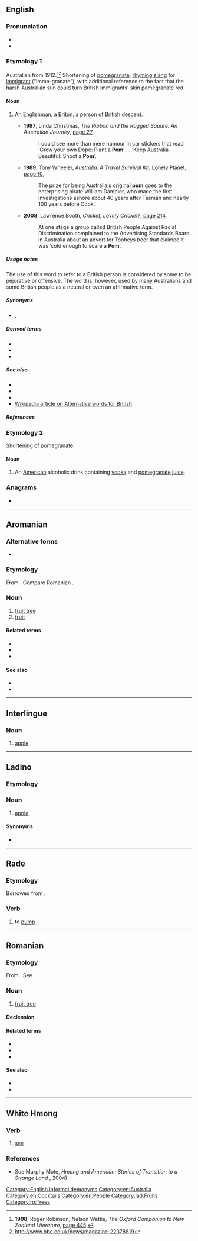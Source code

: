 {{also|POM|Pom|pòm|ром|Ром}}
==English==

===Pronunciation===
* {{IPA|/pɒm/|lang=en}}
* {{rhymes|ɒm|lang=en}}

===Etymology 1===
Australian from 1912.<ref>'''1998''', Roger Robinson, Nelson Wattie, ''The Oxford Companion to New Zealand Literature'', [http://books.google.com.au/books?id=L8cUAQAAIAAJ&q=%22pom%22+australia+-intitle:%22%22+-inauthor:%22%22&dq=%22pom%22+australia+-intitle:%22%22+-inauthor:%22%22&hl=en&sa=X&ei=mN7iT4u-PKXimAX_xt3VAw&redir_esc=y page 445].</ref><ref>http://www.bbc.co.uk/news/magazine-22378819</ref> Shortening of [[pomegranate]], [[Appendix:Glossary#rhyming slang|rhyming slang]] for [[immigrant]] (“imme-granate”), with additional reference to the fact that the harsh Australian sun could turn British immigrants' skin pomegranate red.

====Noun====
{{en-noun}}

# {{lb|en|Australia|South Africa|New Zealand|sometimes pejorative}} An [[Englishman]], a [[Briton]]; a person of [[British]] descent.
#* '''1987''', Linda Christmas, ''The Ribbon and the Ragged Square: An Australian Journey'', [http://books.google.com.au/books?id=1Bfo6Rd90NEC&q=%22pom%22+australia+-intitle:%22%22+-inauthor:%22%22&dq=%22pom%22+australia+-intitle:%22%22+-inauthor:%22%22&hl=en&sa=X&ei=mN7iT4u-PKXimAX_xt3VAw&redir_esc=y page 27],
#*: I could see more than mere humour in car stickers that read ‘Grow your own Dope: Plant a '''Pom'''’ ... ‘Keep Australia Beautiful: Shoot a '''Pom'''’.
#* '''1989''', Tony Wheeler, ''Australia: A Travel Survival Kit'', Lonely Planet, [http://books.google.com.au/books?id=nHEUAQAAMAAJ&q=%22pom%22+australia+-intitle:%22%22+-inauthor:%22%22&dq=%22pom%22+australia+-intitle:%22%22+-inauthor:%22%22&hl=en&sa=X&ei=mN7iT4u-PKXimAX_xt3VAw&redir_esc=y page 10],
#*: The prize for being Australia′s original '''pom''' goes to the enterprising pirate William Dampier, who made the first investigations ashore about 40 years after Tasman and nearly 100 years before Cook.
#* '''2008''', Lawrence Booth, ''Cricket, Lovely Cricket?'', [http://books.google.com.au/books?id=zO3VL4ybLQwC&pg=PA214&dq=%22pom%22+australia+-intitle:%22%22+-inauthor:%22%22&hl=en&sa=X&ei=mN7iT4u-PKXimAX_xt3VAw&redir_esc=y#v=onepage&q=%22pom%22%20australia%20-intitle%3A%22%22%20-inauthor%3A%22%22&f=false page 214],
#*: At one stage a group called British People Against Racial Discrimination complained to the Advertising Standards Board in Australia about an advert for Tooheys beer that claimed it was ‘cold enough to scare a '''Pom'''’.

=====Usage notes=====
The use of this word to refer to a British person is considered by some to be pejorative or offensive. The word is, however, used by many Australians and some British people as a neutral or even an affirmative term.

=====Synonyms=====
* {{sense|British person}} {{l|en|Brit}}, {{l|en|limey}}

=====Derived terms=====
* {{l|en|pommy}}
* {{l|en|ten pound pom}}
* {{l|en|whinging pom}}

=====See also=====
* {{l|en|kiwi}}
* {{l|en|pompom}}
* {{l|en|Yank}}
* [[w:Alternative words for British|Wikipedia article on Alternative words for British]]

=====References=====
<references />

===Etymology 2===
Shortening of [[pomegranate]].

====Noun====
{{en-noun}}

# {{lb|en|cocktail}} An [[American]] alcoholic drink containing [[vodka]] and [[pomegranate]] [[juice]].

===Anagrams===
* {{anagrams|en|MOP|MPO|OPM|PMO|mop}}

[[Category:English informal demonyms]]
[[Category:en:Australia]]
[[Category:en:Cocktails]]
[[Category:en:People]]

----

==Aromanian==

===Alternative forms===
* {{l|rup|pomu}}

===Etymology===
From {{etyl|la|rup}} {{m|la|pōmus}}. Compare Romanian {{m|ro|pom}}.

===Noun===
{{head|rup|noun|g=m|plural|ponj}}

# [[fruit tree]]
# [[fruit]]

====Related terms====
* {{l|rup|poamã}}
* {{l|rup|pumet}}
* {{l|rup|pumãrii}}

====See also====
* {{l|rup|arburi}}
* {{l|rup|fructu}}

----

==Interlingue==

===Noun===
{{head|ie|noun}}

# [[apple]]

----

==Ladino==

===Etymology===
{{rfe|lang=lad}}

===Noun===
{{lad-noun|l}}

# [[apple]]

====Synonyms====
* {{l|lad|mansana|sc=Latn}}

[[Category:lad:Fruits]]

----

==Rade==

===Etymology===
Borrowed from {{bor|rad|fr|pompe}}.

===Verb===
{{head|rad|verb}}

# to [[pump]]

{{topics|rad|Pumps}}

----

==Romanian==

===Etymology===
From {{inh|ro|la|pomus}}. See {{m|la|pomum}}.

===Noun===
{{ro-noun|m|pomi}}

# [[fruit tree]]

====Declension====
{{ro-noun-m}}

====Related terms====
* {{l|ro|poamă}}
* {{l|ro|pomet}}
* {{l|ro|pomar}}

====See also====
* {{l|ro|copac}}
* {{l|ro|arbore}}

[[Category:ro:Trees]]

----

==White Hmong==

===Verb===
{{head|mww|verb}}

# [[see]]

===References===
* Sue Murphy Mote, ''Hmong and American: Stories of Transition to a Strange Land'' {{ISBN|078641832X}}, 2004)